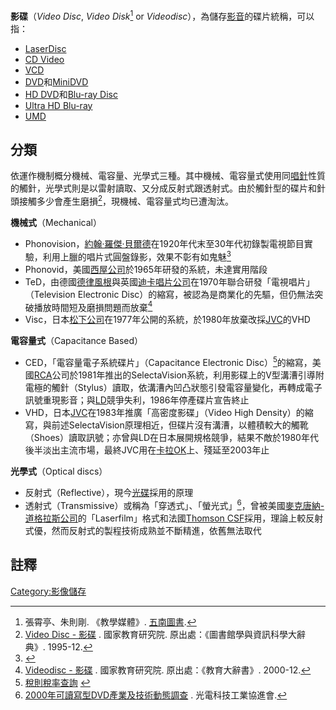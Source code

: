 '''影碟'''（''Video Disc'', ''Video Disk''<ref>張霄亭、朱則剛. 《教學媒體》. [[五南圖書|五南圖書]].</ref> or ''Videodisc''），為儲存[[影音|影音]]的碟片統稱，可以指：
* [[鐳射影碟|LaserDisc]]
* [[CD_Video|CD Video]]
* [[VCD|VCD]]
* [[DVD|DVD]]和[[MiniDVD|MiniDVD]] 
* [[HD_DVD|HD DVD]]和[[Blu-ray_Disc|Blu-ray Disc]]
* [[Ultra_HD_Blu-ray|Ultra HD Blu-ray]]
* [[通用媒體光碟|UMD]]

== 分類 ==
依運作機制概分機械、電容量、光學式三種。其中機械、電容量式使用同[[唱針|唱針]]性質的觸針，光學式則是以雷射讀取、又分成反射式跟透射式。由於觸針型的碟片和針頭接觸多少會產生磨損<ref name=naer1>[http://terms.naer.edu.tw/detail/1679991/ Video Disc - 影碟] {{Wayback|url=http://terms.naer.edu.tw/detail/1679991/ |date=20190818211631 }}. 國家教育研究院. 原出處：《圖書館學與資訊科學大辭典》. 1995-12.</ref>，現機械、電容量式均已遭淘汰。

'''機械式'''（Mechanical） 
* Phonovision，[[約翰·羅傑·貝爾德|約翰·羅傑·貝爾德]]在1920年代末至30年代初錄製電視節目實驗，利用上臘的唱片式圓盤錄影{{r|naer1}}，效果不彰有如鬼魅<ref>{{Cite web |url=http://www.transdiffusion.org/tv/baird/vrdawn |title=Pictures of the dawn |access-date=2014-01-21 |archive-date=2013-03-05 |archive-url=https://web.archive.org/web/20130305102930/http://www.transdiffusion.org/tv/baird/vrdawn }}</ref>
* Phonovid，美國[[西屋公司|西屋公司]]於1965年研發的系統，未達實用階段
* TeD，由德國[[德律風根|德律風根]]與英國[[迪卡唱片公司|迪卡唱片公司]]在1970年聯合研發「電視唱片」（Television Electronic Disc）的縮寫，被認為是商業化的先驅，但仍無法突破播放時間短及磨損問題而放棄<ref>[http://terms.naer.edu.tw/detail/1313677/ Videodisc - 影碟] {{Wayback|url=http://terms.naer.edu.tw/detail/1313677/ |date=20190812085408 }}. 國家教育研究院. 原出處：《教育大辭書》. 2000-12.</ref>
* Visc，日本[[松下公司|松下公司]]在1977年公開的系統，於1980年放棄改採[[JVC|JVC]]的VHD

'''電容量式'''（Capacitance Based）<!--http://baike.baidu.com/view/4373379.htm-->
* CED，「電容量電子系統碟片」（Capacitance Electronic Disc）<ref>[http://web.customs.gov.tw/rate/rate/queryhtml/852190200011.htm 稅則稅率查詢] {{webarchive|url=https://web.archive.org/web/20140201210647/http://web.customs.gov.tw/rate/rate/queryhtml/852190200011.htm |date=2014-02-01 }}</ref>的縮寫，美國[[RCA|RCA]]公司於1981年推出的SelectaVision系統，利用影碟上的V型溝漕引導附電極的觸針（Stylus）讀取，依溝漕內凹凸狀態引發電容量變化，再轉成電子訊號重現影音{{r|naer1}}；與[[鐳射影碟|LD]]競爭失利，1986年停產碟片宣告終止
* VHD，日本[[JVC|JVC]]在1983年推廣「高密度影碟」（Video High Density）的縮寫，與前述SelectaVision原理相近，但碟片沒有溝漕，以體積較大的觸靴（Shoes）讀取訊號{{r|naer1}}；亦曾與LD在日本展開規格競爭，結果不敵於1980年代後半淡出主流市場，最終JVC用在[[卡拉OK|卡拉OK]]上、殘延至2003年止

'''光學式'''（Optical discs）
*反射式（Reflective），現今[[光碟|光碟]]採用的原理
*透射式（Transmissive）或稱為「穿透式」、「螢光式」<ref name=pida>[http://www.pida.org.tw/report/html/00-010a.htm 2000年可讀寫型DVD產業及技術動態調查] {{Wayback|url=http://www.pida.org.tw/report/html/00-010a.htm |date=20160306095520 }}. 光電科技工業協進會.</ref>，曾被美國[[麥克唐納-道格拉斯公司|麥克唐納-道格拉斯公司]]的「Laserfilm」格式和法國[[Thomson_CSF|Thomson CSF]]採用，理論上較反射式優{{r|pida}}，然而反射式的製程技術成熟並不斷精進，依舊無法取代

== 註釋 ==
{{reflist}}

{{Disambig|Y|CAT=二字消歧义}}

{{DEFAULTSORT:Video Disc}}
[[Category:影像儲存|Category:影像儲存]]